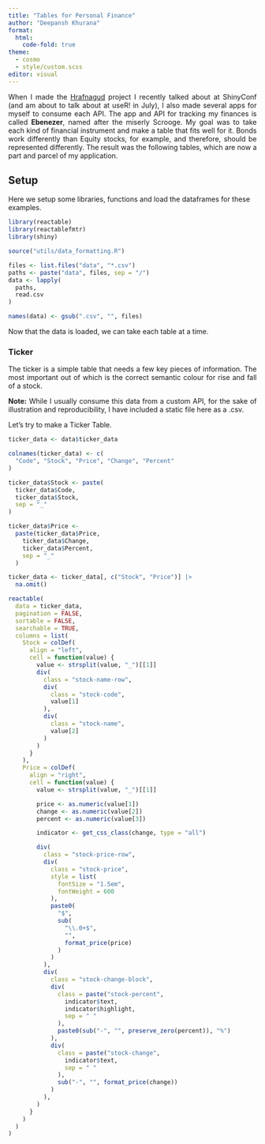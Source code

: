 ```yaml
---
title: "Tables for Personal Finance"
author: "Deepansh Khurana"
format:
  html:
    code-fold: true
theme:
  - cosmo
  - style/custom.scss
editor: visual
---
```


::: {style="text-align: justify;"}
When I made the [Hrafnagud](https://github.com/DeepanshKhurana/Hrafnagud-Dynamo "Hrafnagud-Dynamo") project I recently talked about at ShinyConf (and am about to talk about at useR! in July), I also made several apps for myself to consume each API. The app and API for tracking my finances is called **Ebenezer**, named after the miserly Scrooge. My goal was to take each kind of financial instrument and make a table that fits well for it. Bonds work differently than Equity stocks, for example, and therefore, should be represented differently. The result was the following tables, which are now a part and parcel of my application.
:::

## Setup

Here we setup some libraries, functions and load the dataframes for these examples.

```r

library(reactable)
library(reactablefmtr)
library(shiny)

source("utils/data_formatting.R")

files <- list.files("data", "*.csv")
paths <- paste("data", files, sep = "/")
data <- lapply(
  paths,
  read.csv
)

names(data) <- gsub(".csv", "", files)
```

Now that the data is loaded, we can take each table at a time.

### Ticker

::: {style="text-align: justify;"}
The ticker is a simple table that needs a few key pieces of information. The most important out of which is the correct semantic colour for rise and fall of a stock.

**Note:** While I usually consume this data from a custom API, for the sake of illustration and reproducibility, I have included a static file here as a .csv.

Let's try to make a Ticker Table.
:::

```r

ticker_data <- data$ticker_data

colnames(ticker_data) <- c(
  "Code", "Stock", "Price", "Change", "Percent"
)

ticker_data$Stock <- paste(
  ticker_data$Code,
  ticker_data$Stock,
  sep = "_"
)

ticker_data$Price <-
  paste(ticker_data$Price,
    ticker_data$Change,
    ticker_data$Percent,
    sep = "_"
  )

ticker_data <- ticker_data[, c("Stock", "Price")] |>
  na.omit()

reactable(
  data = ticker_data,
  pagination = FALSE,
  sortable = FALSE,
  searchable = TRUE,
  columns = list(
    Stock = colDef(
      align = "left",
      cell = function(value) {
        value <- strsplit(value, "_")[[1]]
        div(
          class = "stock-name-row",
          div(
            class = "stock-code",
            value[1]
          ),
          div(
            class = "stock-name",
            value[2]
          )
        )
      }
    ),
    Price = colDef(
      align = "right",
      cell = function(value) {
        value <- strsplit(value, "_")[[1]]

        price <- as.numeric(value[1])
        change <- as.numeric(value[2])
        percent <- as.numeric(value[3])

        indicator <- get_css_class(change, type = "all")

        div(
          class = "stock-price-row",
          div(
            class = "stock-price",
            style = list(
              fontSize = "1.5em",
              fontWeight = 600
            ),
            paste0(
              "$",
              sub(
                "\\.0+$",
                "",
                format_price(price)
              )
            )
          ),
          div(
            class = "stock-change-block",
            div(
              class = paste("stock-percent",
                indicator$text,
                indicator$highlight,
                sep = " "
              ),
              paste0(sub("-", "", preserve_zero(percent)), "%")
            ),
            div(
              class = paste("stock-change",
                indicator$text,
                sep = " "
              ),
              sub("-", "", format_price(change))
            )
          ),
        )
      }
    )
  )
)
```
